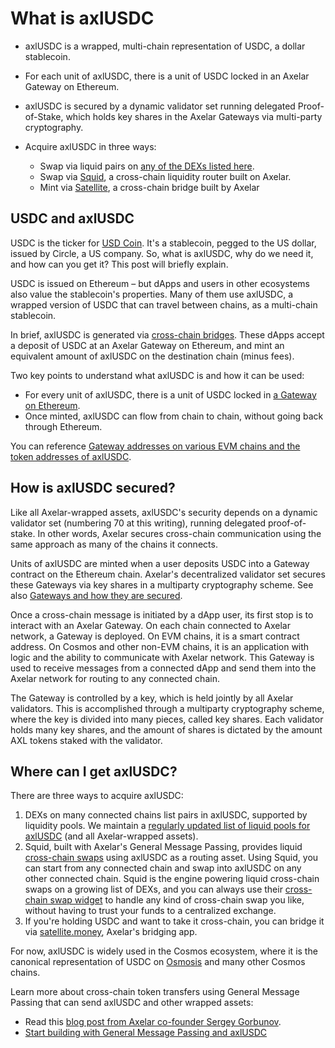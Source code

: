 # What is axlUSDC

- axlUSDC is a wrapped, multi-chain representation of USDC, a dollar stablecoin.

- For each unit of axlUSDC, there is a unit of USDC locked in an Axelar Gateway on Ethereum.

- axlUSDC is secured by a dynamic validator set running delegated Proof-of-Stake, which holds key shares in the Axelar Gateways via multi-party cryptography.

- Acquire axlUSDC in three ways:

  - Swap via liquid pairs on [any of the DEXs listed here](https://www.axelar.network/blog/liquidity-pools-for-bridged-assets-via-axelar).
  - Swap via [Squid](https://www.app.squidrouter.com/), a cross-chain liquidity router built on Axelar.
  - Mint via [Satellite](https://satellite.money/), a cross-chain bridge built by Axelar

## USDC and axlUSDC

USDC is the ticker for [USD Coin](https://www.circle.com/en/usdc). It's a stablecoin, pegged to the US dollar, issued by Circle, a US company. So, what is axlUSDC, why do we need it, and how can you get it? This post will briefly explain.

USDC is issued on Ethereum – but dApps and users in other ecosystems also value the stablecoin's properties. Many of them use axlUSDC, a wrapped version of USDC that can travel between chains, as a multi-chain stablecoin.

In brief, axlUSDC is generated via [cross-chain bridges](https://www.axelar.network/blog/cross-chain-bridges-benefits-limitations-risks). These dApps accept a deposit of USDC at an Axelar Gateway on Ethereum, and mint an equivalent amount of axlUSDC on the destination chain (minus fees).

Two key points to understand what axlUSDC is and how it can be used:

- For every unit of axlUSDC, there is a unit of USDC locked in [a Gateway on Ethereum](https://etherscan.io/address/0x4f4495243837681061c4743b74b3eedf548d56a5#tokentxns).
- Once minted, axlUSDC can flow from chain to chain, without going back through Ethereum.

You can reference [Gateway addresses on various EVM chains and the token addresses of axlUSDC](/resources/contract-addresses/mainnet/).

## How is axlUSDC secured?

Like all Axelar-wrapped assets, axlUSDC's security depends on a dynamic validator set (numbering 70 at this writing), running delegated proof-of-stake. In other words, Axelar secures cross-chain communication using the same approach as many of the chains it connects.

Units of axlUSDC are minted when a user deposits USDC into a Gateway contract on the Ethereum chain. Axelar's decentralized validator set secures these Gateways via key shares in a multiparty cryptography scheme. See also [Gateways and how they are secured](/learn).

Once a cross-chain message is initiated by a dApp user, its first stop is to interact with an Axelar Gateway. On each chain connected to Axelar network, a Gateway is deployed. On EVM chains, it is a smart contract address. On Cosmos and other non-EVM chains, it is an application with logic and the ability to communicate with Axelar network. This Gateway is used to receive messages from a connected dApp and send them into the Axelar network for routing to any connected chain.

The Gateway is controlled by a key, which is held jointly by all Axelar validators. This is accomplished through a multiparty cryptography scheme, where the key is divided into many pieces, called key shares. Each validator holds many key shares, and the amount of shares is dictated by the amount AXL tokens staked with the validator.

## Where can I get axlUSDC?

There are three ways to acquire axlUSDC:

1. DEXs on many connected chains list pairs in axlUSDC, supported by liquidity pools. We maintain a [regularly updated list of liquid pools for axlUSDC](https://axelar.network/blog/liquidity-pools-for-bridged-assets-via-axelar) (and all Axelar-wrapped assets).
1. Squid, built with Axelar's General Message Passing, provides liquid [cross-chain swaps](https://axelar.network/blog/what-is-a-cross-chain-swap) using axlUSDC as a routing asset. Using Squid, you can start from any connected chain and swap into axlUSDC on any other connected chain. Squid is the engine powering liquid cross-chain swaps on a growing list of DEXs, and you can always use their [cross-chain swap widget](https://app.squidrouter.com/) to handle any kind of cross-chain swap you like, without having to trust your funds to a centralized exchange.
1. If you're holding USDC and want to take it cross-chain, you can bridge it via [satellite.money](https://satellite.money), Axelar's bridging app.

For now, axlUSDC is widely used in the Cosmos ecosystem, where it is the canonical representation of USDC on [Osmosis](https://osmosis.zone/) and many other Cosmos chains.

Learn more about cross-chain token transfers using General Message Passing that can send axlUSDC and other wrapped assets:

- Read this [blog post from Axelar co-founder Sergey Gorbunov](https://axelar.network/blog/cross-chain-function-calls-will-replace-bridges).
- [Start building with General Message Passing and axlUSDC](/dev/general-message-passing/overview)

